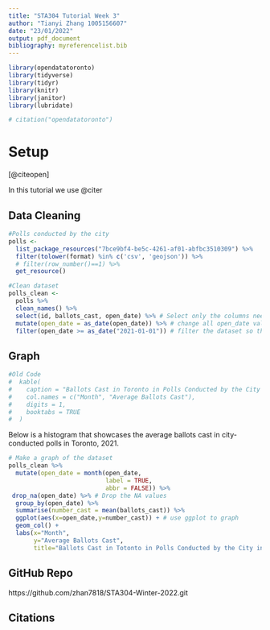 ```yaml
---
title: "STA304 Tutorial Week 3"
author: "Tianyi Zhang 1005156607"
date: "23/01/2022"
output: pdf_document
bibliography: myreferencelist.bib
---
```


```r
library(opendatatoronto)
library(tidyverse)
library(tidyr)
library(knitr)
library(janitor)
library(lubridate)

# citation("opendatatoronto")
```
# Setup

[@citeopen]

In this tutorial we use @citer

## Data Cleaning

```r
#Polls conducted by the city
polls <- 
  list_package_resources("7bce9bf4-be5c-4261-af01-abfbc3510309") %>%
  filter(tolower(format) %in% c('csv', 'geojson')) %>%
  # filter(row_number()==1) %>%
  get_resource()

#Clean dataset
polls_clean <-
  polls %>%
  clean_names() %>%
  select(id, ballots_cast, open_date) %>% # Select only the columns needed
  mutate(open_date = as_date(open_date)) %>% # change all open_date values to date object format
  filter(open_date >= as_date("2021-01-01")) # filter the dataset so that only the 
```

## Graph

```r
#Old Code
#  kable(
#    caption = "Ballots Cast in Toronto in Polls Conducted by the City in 2021",
#    col.names = c("Month", "Average Ballots Cast"),
#    digits = 1,
#    booktabs = TRUE
#  )
```
Below is a histogram that showcases the average ballots cast in city-conducted polls in Toronto, 2021.
```r
# Make a graph of the dataset
polls_clean %>%
  mutate(open_date = month(open_date,
                           label = TRUE,
                           abbr = FALSE)) %>%
 drop_na(open_date) %>% # Drop the NA values
  group_by(open_date) %>%
  summarise(number_cast = mean(ballots_cast)) %>%
  ggplot(aes(x=open_date,y=number_cast)) + # use ggplot to graph
  geom_col() +
  labs(x="Month",
       y="Average Ballots Cast",
       title="Ballots Cast in Totonto in Polls Conducted by the City in 2021")
```
## GitHub Repo

https://github.com/zhan7818/STA304-Winter-2022.git

## Citations